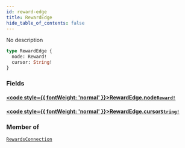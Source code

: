 ```yaml
---
id: reward-edge
title: RewardEdge
hide_table_of_contents: false
---
```








No description

```graphql
type RewardEdge {
  node: Reward!
  cursor: String!
}
```


### Fields

#### [<code style={{ fontWeight: 'normal' }}>RewardEdge.<b>node</b></code>](#)<Bullet />[`Reward!`](/docs/testnet/graphql/objects/reward) <Badge class="secondary" text="non-null"/> <Badge class="secondary" text="object"/>
> 
> 

#### [<code style={{ fontWeight: 'normal' }}>RewardEdge.<b>cursor</b></code>](#)<Bullet />[`String!`](/docs/testnet/graphql/scalars/string) <Badge class="secondary" text="non-null"/> <Badge class="secondary" text="scalar"/>
> 
> 



### Member of

[`RewardsConnection`](/docs/testnet/graphql/objects/rewards-connection)  <Badge class="secondary" text="object"/>



